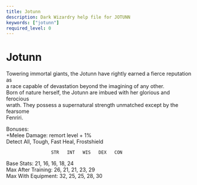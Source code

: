 ```yaml
---
title: Jotunn
description: Dark Wizardry help file for JOTUNN
keywords: ["jotunn"]
required_level: 0
---
```


# Jotunn

Towering immortal giants, the Jotunn have rightly earned a fierce reputation as  
a race capable of devastation beyond the imagining of any other.  
Born of nature herself, the Jotunn are imbued with her glorious and ferocious  
wrath. They possess a supernatural strength unmatched except by the fearsome  
Fenriri.  

Bonuses:  
         +Melee Damage:                    remort level + 1%  
         Detect All, Tough, Fast Heal, Frostshield  

                     STR   INT   WIS   DEX   CON  
Base Stats:          21,   16,   16,   18,   24  
Max After Training:  26,   21,   21,   23,   29  
Max With Equipment:  32,   25,   25,   28,   30